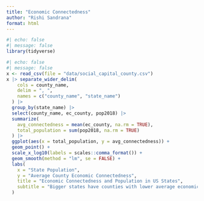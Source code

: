 ```yaml
---
title: "Economic Connectedness"
author: "Rishi Sandrana"
format: html
---
```


```r
#| echo: false
#| message: false
library(tidyverse)
```

```r
#| echo: false
#| message: false
x <- read_csv(file = "data/social_capital_county.csv")
x |> separate_wider_delim(
    cols = county_name, 
    delim = ", ", 
    names = c("county_name", "state_name")
  ) |>
  group_by(state_name) |>
  select(county_name, ec_county, pop2018) |>
  summarize(
    avg_connectedness = mean(ec_county, na.rm = TRUE),
    total_population = sum(pop2018, na.rm = TRUE)
  ) |>
  ggplot(aes(x = total_population, y = avg_connectedness)) + 
  geom_point() + 
  scale_x_log10(labels = scales::comma_format()) + 
  geom_smooth(method = "lm", se = FALSE) + 
  labs(
    x = "State Population",
    y = "Average County Economic Connectedness",
    title = "Economic Connectedness and Population in US States",
    subtitle = "Bigger states have counties with lower average economic connectedness"
  )
```

